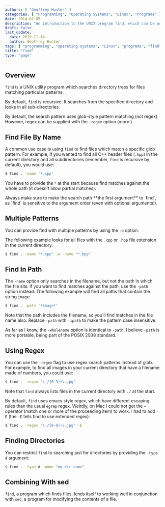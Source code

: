 ```yaml
---
authors: [ "Geoffrey Hunter" ]
categories: [ "Programming", "Operating Systems", "Linux", "Programs" ]
date: 2014-01-05
description: "An introduction to the UNIX program find, which can be used to search for files and directories on your computer."
draft: false
last_update:
  date: 2019-11-14
  author: Geoffrey Hunter
tags: [ "programming", "operating systems", "Linux", "programs", "find", "UNIX", "files", "directories" ]
title: "find"
type: "page"
---
```



## Overview

`find` is a UNIX utility program which searches directory trees for files matching particular patterns.

By default, `find` is recursive. It searches from the specified directory and looks in all sub-directories.

By default, the search pattern uses glob-style pattern matching (not regex). However, regex can be supplied with the `-regex` option (more )

## Find File By Name

A common use case is using `find` to find files which match a specific glob pattern. For example, if you wanted to find all C++ header files (`.hpp`) in the current directory and all subdirectories (remember, `find` is recursive by default), you would use:

```sh
$ find . -name '*.cpp'
```

You have to provide the `*` at the start because find matches against the whole path (it doesn't allow partial matches).

<Aside type="caution">
Always make sure to make the search path **the first argument** to `find`, as `find` is sensitive to the argument order (even with optional arguments!).
</Aside>

## Multiple Patterns

You can provide find with multiple patterns by using the `-o` option.

The following example looks for all files with the `.cpp` or `.hpp` file extension in the current directory.

```sh    
$ find . -name "*.cpp" -o -name "*.hpp"
```

## Find In Path

The `-name` option only searches in the filename, but not the path in which the file sits. If you want to find matches against the path, use the `-path` option instead. The following example will find all paths that contain the string `image`:

```sh
$ find . -path '*image*'
```

Note that the path includes the filename, so you'll find matches in the file name also. Replace `-path` with `-ipath` to make the pattern case insensitive.

As far as I know, the `-wholename` option is identical to `-path`. I believe `-path` is more portable, being part of the POSIX 2008 standard.

## Using Regex

You can use the `-regex` flag to use regex search patterns instead of glob. For example, to find all images in your current directory that have a filename made of numbers, you could use:

```sh
$ find . -regex '\./[0-9]+\.jpg'
```

Note that `find` always lists files in the current directory with `./` at the start.

By default, `find` uses emacs style regex, which have different escaping rules than the usual `egrep` regex. Weirdly, on Mac I could not get the `+` operator (match one or more of the proceeding item) to work. I had to add `-E` (the `-E` tells find to use extended regex):

```sh
$ find . -regex '\./[0-9]+\.jpg' -E
```

## Finding Directories

You can restrict `find` to searching just for directories by providing the `-type d` argument:

```sh
$ find . -type d -name "my_dir_name"
```

## Combining With sed

`find`, a program which finds files, lends itself to working well in conjunction with `sed`, a program for modifying the contents of a file.
